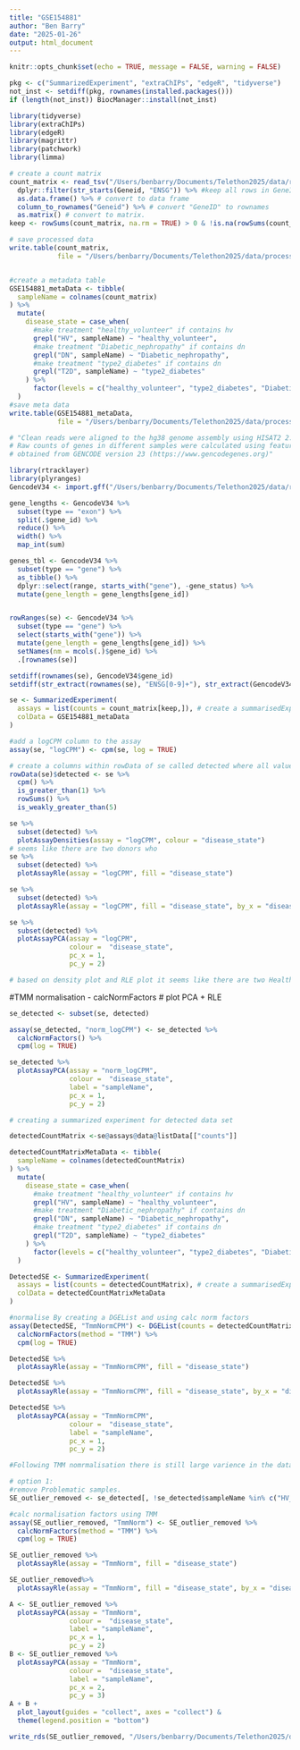 ```yaml
---
title: "GSE154881"
author: "Ben Barry"
date: "2025-01-26"
output: html_document
---
```

```r
knitr::opts_chunk$set(echo = TRUE, message = FALSE, warning = FALSE)
```

```r
pkg <- c("SummarizedExperiment", "extraChIPs", "edgeR", "tidyverse")
not_inst <- setdiff(pkg, rownames(installed.packages()))
if (length(not_inst)) BiocManager::install(not_inst)
```


```r
library(tidyverse)
library(extraChIPs)
library(edgeR)
library(magrittr)
library(patchwork)
library(limma)
```


```r
# create a count matrix
count_matrix <- read_tsv("/Users/benbarry/Documents/Telethon2025/data/raw/GSE154881_All_blood.txt") %>% 
  dplyr::filter(str_starts(Geneid, "ENSG")) %>% #keep all rows in GeneID column which start with "ENSG"
  as.data.frame() %>% # convert to data frame
  column_to_rownames("Geneid") %>% # convert "GeneID" to rownames
  as.matrix() # convert to matrix.
keep <- rowSums(count_matrix, na.rm = TRUE) > 0 & !is.na(rowSums(count_matrix)) # keep counts which are greater than 0 and not NA.

# save processed data
write.table(count_matrix, 
            file = "/Users/benbarry/Documents/Telethon2025/data/processed/count_matrix.txt")


#create a metadata table
GSE154881_metaData <- tibble(
  sampleName = colnames(count_matrix)
) %>% 
  mutate(
    disease_state = case_when(
      #make treatment "healthy_volunteer" if contains hv
      grepl("HV", sampleName) ~ "healthy_volunteer", 
      #make treatment "Diabetic_nephropathy" if contains dn
      grepl("DN", sampleName) ~ "Diabetic_nephropathy", 
      #make treatment "type2_diabetes" if contains dn
      grepl("T2D", sampleName) ~ "type2_diabetes" 
    ) %>%  
      factor(levels = c("healthy_volunteer", "type2_diabetes", "Diabetic_nephropathy"))
  )
#save meta data
write.table(GSE154881_metaData, 
            file = "/Users/benbarry/Documents/Telethon2025/data/processed/GSE154881_metaData.txt")


```

```r
# "Clean reads were aligned to the hg38 genome assembly using HISAT2 2.0.1 with default parameters.
# Raw counts of genes in different samples were calculated using featureCounts (version 2.0.0) based on the annotation gtf file.
# obtained from GENCODE version 23 (https://www.gencodegenes.org)"

library(rtracklayer)
library(plyranges)
GencodeV34 <- import.gff("/Users/benbarry/Documents/Telethon2025/data/raw/gencode.v34.chr_patch_hapl_scaff.annotation.gtf")

gene_lengths <- GencodeV34 %>% 
  subset(type == "exon") %>% 
  split(.$gene_id) %>% 
  reduce() %>% 
  width() %>% 
  map_int(sum)

genes_tbl <- GencodeV34 %>% 
  subset(type == "gene") %>% 
  as_tibble() %>% 
  dplyr::select(range, starts_with("gene"), -gene_status) %>% 
  mutate(gene_length = gene_lengths[gene_id])


rowRanges(se) <- GencodeV34 %>% 
  subset(type == "gene") %>% 
  select(starts_with("gene")) %>% 
  mutate(gene_length = gene_lengths[gene_id]) %>% 
  setNames(nm = mcols(.)$gene_id) %>% 
  .[rownames(se)]

setdiff(rownames(se), GencodeV34$gene_id)
setdiff(str_extract(rownames(se), "ENSG[0-9]+"), str_extract(GencodeV34$gene_id, "ENSG[0-9]+"))
```

```r
se <- SummarizedExperiment(
  assays = list(counts = count_matrix[keep,]), # create a summarisedExperiment object
  colData = GSE154881_metaData
)

#add a logCPM column to the assay
assay(se, "logCPM") <- cpm(se, log = TRUE)

# create a columns within rowData of se called detected where all values must bre greater than 1 and the row sum must be greater than or equal to 5
rowData(se)$detected <- se %>% 
  cpm() %>% 
  is_greater_than(1) %>% 
  rowSums() %>% 
  is_weakly_greater_than(5)
```

```r
se %>% 
  subset(detected) %>% 
  plotAssayDensities(assay = "logCPM", colour = "disease_state")
# seems like there are two donors who 
se %>% 
  subset(detected) %>% 
  plotAssayRle(assay = "logCPM", fill = "disease_state")

se %>% 
  subset(detected) %>% 
  plotAssayRle(assay = "logCPM", fill = "disease_state", by_x = "disease_state")

se %>%
  subset(detected) %>%
  plotAssayPCA(assay = "logCPM",
               colour =  "disease_state",
               pc_x = 1,
               pc_y = 2)

# based on density plot and RLE plot it seems like there are two Healthy Donors with poor quality samples

```



#TMM normalisation - calcNormFactors
# plot PCA + RLE 


```r
se_detected <- subset(se, detected) 

assay(se_detected, "norm_logCPM") <- se_detected %>% 
  calcNormFactors() %>% 
  cpm(log = TRUE)

se_detected %>%
  plotAssayPCA(assay = "norm_logCPM",
               colour =  "disease_state",
               label = "sampleName",
               pc_x = 1,
               pc_y = 2)


```

``` r
# creating a summarized experiment for detected data set

detectedCountMatrix <-se@assays@data@listData[["counts"]]

detectedCountMatrixMetaData <- tibble(
  sampleName = colnames(detectedCountMatrix)
) %>% 
  mutate(
    disease_state = case_when(
      #make treatment "healthy_volunteer" if contains hv
      grepl("HV", sampleName) ~ "healthy_volunteer", 
      #make treatment "Diabetic_nephropathy" if contains dn
      grepl("DN", sampleName) ~ "Diabetic_nephropathy", 
      #make treatment "type2_diabetes" if contains dn
      grepl("T2D", sampleName) ~ "type2_diabetes" 
    ) %>%  
      factor(levels = c("healthy_volunteer", "type2_diabetes", "Diabetic_nephropathy"))
  )  

DetectedSE <- SummarizedExperiment(
  assays = list(counts = detectedCountMatrix), # create a summarisedExperiment object
  colData = detectedCountMatrixMetaData 
)

#normalise By creating a DGEList and using calc norm factors
assay(DetectedSE, "TmmNormCPM") <- DGEList(counts = detectedCountMatrix) %>%
  calcNormFactors(method = "TMM") %>%
  cpm(log = TRUE)

DetectedSE %>% 
  plotAssayRle(assay = "TmmNormCPM", fill = "disease_state")

DetectedSE %>% 
  plotAssayRle(assay = "TmmNormCPM", fill = "disease_state", by_x = "disease_state")

DetectedSE %>% 
  plotAssayPCA(assay = "TmmNormCPM",
               colour =  "disease_state",
               label = "sampleName",
               pc_x = 1,
               pc_y = 2)

#Following TMM nomrmalisation there is still large varience in the data hence HV3 and HV4 samples will be removed.  
```

```r
# option 1:
#remove Problematic samples.
SE_outlier_removed <- se_detected[, !se_detected$sampleName %in% c("HV_3", "HV_4")]

#calc normalisation factors using TMM
assay(SE_outlier_removed, "TmmNorm") <- SE_outlier_removed %>% 
  calcNormFactors(method = "TMM") %>% 
  cpm(log = TRUE)

SE_outlier_removed %>% 
  plotAssayRle(assay = "TmmNorm", fill = "disease_state")

SE_outlier_removed%>% 
  plotAssayRle(assay = "TmmNorm", fill = "disease_state", by_x = "disease_state")

A <- SE_outlier_removed %>% 
  plotAssayPCA(assay = "TmmNorm",
               colour =  "disease_state",
               label = "sampleName",
               pc_x = 1,
               pc_y = 2)  
B <- SE_outlier_removed %>% 
  plotAssayPCA(assay = "TmmNorm",
               colour =  "disease_state",
               label = "sampleName",
               pc_x = 2,
               pc_y = 3)  
A + B +
  plot_layout(guides = "collect", axes = "collect") &
  theme(legend.position = "bottom")

write_rds(SE_outlier_removed, "/Users/benbarry/Documents/Telethon2025/data/processed/SE_outlier_removed.rds", compress = "gz")

```


